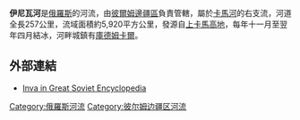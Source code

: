 '''伊尼瓦河'''是[[俄羅斯|俄羅斯]]的河流，由[[彼爾姆邊疆區|彼爾姆邊疆區]]負責管轄，屬於[[卡馬河|卡馬河]]的右支流，河道全長257公里，流域面積約5,920平方公里，發源自[[上卡馬高地|上卡馬高地]]，每年十一月至翌年四月結冰，河畔城鎮有[[庫德姆卡爾|庫德姆卡爾]]。

==外部連結== 
*[http://slovari.yandex.ru/~книги/БСЭ/Иньва/ Inva in Great Soviet Encyclopedia]{{Webarchive|url=https://archive.today/20121221143328/http://slovari.yandex.ru/~%D0%BA%D0%BD%D0%B8%D0%B3%D0%B8/%D0%91%D0%A1%D0%AD/%D0%98%D0%BD%D1%8C%D0%B2%D0%B0/ |date=2012-12-21 }}

{{coord|58|59|54|N|55|52|13|E|source:kolossus-ruwiki|display=title}}

{{Russia-geo-stub}}
[[Category:俄羅斯河流|Category:俄羅斯河流]]
[[Category:彼尔姆边疆区河流|Category:彼尔姆边疆区河流]]